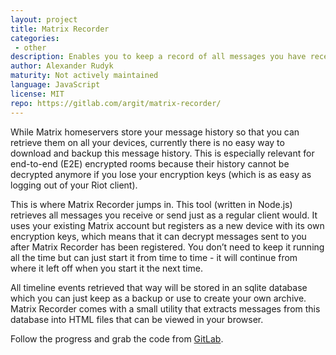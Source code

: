 ```yaml
---
layout: project
title: Matrix Recorder
categories:
 - other
description: Enables you to keep a record of all messages you have received.
author: Alexander Rudyk
maturity: Not actively maintained
language: JavaScript
license: MIT
repo: https://gitlab.com/argit/matrix-recorder/
---
```


While Matrix homeservers store your message history so that you can retrieve them on all your devices, currently there is no easy way to download and backup this message history. This is especially relevant for end-to-end (E2E) encrypted rooms because their history cannot be decrypted anymore if you lose your encryption keys (which is as easy as logging out of your Riot client).

This is where Matrix Recorder jumps in. This tool (written in Node.js) retrieves all messages you receive or send just as a regular client would. It uses your existing Matrix account but registers as a new device with its own encryption keys, which means that it can decrypt messages sent to you after Matrix Recorder has been registered. You don’t need to keep it running all the time but can just start it from time to time - it will continue from where it left off when you start it the next time.

All timeline events retrieved that way will be stored in an sqlite database which you can just keep as a backup or use to create your own archive. Matrix Recorder comes with a small utility that extracts messages from this database into HTML files that can be viewed in your browser.

Follow the progress and grab the code from [GitLab](https://gitlab.com/argit/matrix-recorder).
